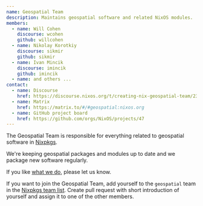 ```yaml
---
name: Geospatial Team
description: Maintains geospatial software and related NixOS modules.
members:
  - name: Will Cohen
    discourse: wcohen
    github: willcohen
  - name: Nikolay Korotkiy
    discourse: sikmir
    github: sikmir
  - name: Ivan Mincik
    discourse: imincik
    github: imincik
  - name: and others ...
contact:
  - name: Discourse
    href: https://discourse.nixos.org/t/creating-nix-geospatial-team/23454/9
  - name: Matrix
    href: https://matrix.to/#/#geospatial:nixos.org
  - name: GitHub project board
    href: https://github.com/orgs/NixOS/projects/47
---
```


The Geospatial Team is responsible for everything related to geospatial software in [Nixpkgs](https://github.com/NixOS/nixpkgs).

We're keeping geospatial packages and modules up to date and we package new software regularly.

If you like [what we do](https://github.com/orgs/NixOS/projects/47), please let us know.

If you want to join the Geospatial Team, add yourself to the `geospatial` team in the [Nixpkgs team list](https://github.com/NixOS/nixpkgs/blob/master/maintainers/team-list.nix).
Create pull request with short introduction of yourself and assign it to one of the other members.
